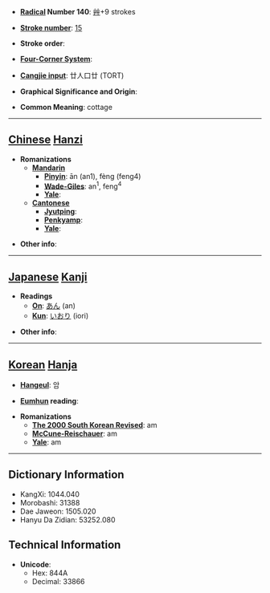 * '''[[Wiktionary:Chinese radical index| Radical]] Number 140''': [[Wiktionary:Chinese radical index 艸|艸]]+9 strokes

* '''[[Wiktionary:Chinese total strokes index|Stroke number]]''': [[Wiktionary:Chinese total strokes index 15|15]]

* '''Stroke order''': 

* '''[[Wiktionary:Chinese four corner index|Four-Corner System]]''': 

* '''[[Wiktionary:Chinese Cangjie index|Cangjie input]]''': 廿人口廿 (TORT)

* '''Graphical Significance and Origin''': 

* '''Common Meaning''': cottage

----

== [[Chinese]] [[Hanzi]] ==

* '''Romanizations'''
** '''[[Mandarin]]'''
*** '''[[Pinyin]]''': ān (an1), fèng (feng4)
*** '''[[Wade-Giles]]''': an<sup>1</sup>, feng<sup>4</sup>
*** '''[[Yale]]''': 
** '''[[Cantonese]]'''
*** '''[[Jyutping]]''':
*** '''[[Penkyamp]]''': 
*** '''[[Yale]]''': 

* '''Other info''': 

----

== [[Japanese]] [[Kanji]] ==

* '''Readings'''
** '''[[On]]''': [[あん]] (an)
** '''[[Kun]]''': [[いおり]] (iori)

* '''Other info''':  

----

== [[Korean]] [[Hanja]] ==

* '''[[Hangeul]]''': 암

* '''[[Eumhun]] reading''': 

* '''Romanizations'''
** '''[[The 2000 South Korean Revised Romanization|The 2000 South Korean Revised]]''': am
** '''[[McCune-Reischauer]]''': am
** '''[[Yale]]''': am

----

== Dictionary Information ==

* KangXi: 1044.040
* Morobashi: 31388
* Dae Jaweon: 1505.020
* Hanyu Da Zidian: 53252.080

== Technical Information ==

* '''Unicode''':
** Hex: 844A
** Decimal: 33866